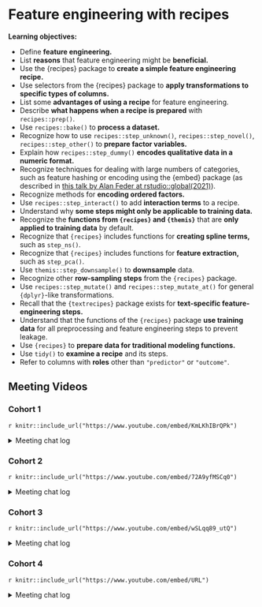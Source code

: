 # Feature engineering with recipes

**Learning objectives:**

- Define **feature engineering.**
- List **reasons** that feature engineering might be **beneficial.**
- Use the {recipes} package to **create a simple feature engineering recipe.**
- Use selectors from the {recipes} package to **apply transformations to specific types of columns.**
- List some **advantages of using a recipe** for feature engineering.
- Describe **what happens when a recipe is prepared** with `recipes::prep()`.
- Use `recipes::bake()` to **process a dataset.**
- Recognize how to use `recipes::step_unknown()`, `recipes::step_novel()`, `recipes::step_other()` to **prepare factor variables.**
- Explain how `recipes::step_dummy()` **encodes qualitative data in a numeric format.**
- Recognize techniques for dealing with large numbers of categories, such as feature hashing or encoding using the {embed} package (as described in [this talk by Alan Feder at rstudio::global(2021)](https://rstudio.com/resources/rstudioglobal-2021/categorical-embeddings-new-ways-to-simplify-complex-data/)).
- Recognize methods for **encoding ordered factors.**
- Use `recipes::step_interact()` to add **interaction terms** to a recipe.
- Understand why **some steps might only be applicable to training data.**
- Recognize the **functions from `{recipes}` and `{themis}`** that are **only applied to training data** by default.
- Recognize that `{recipes}` includes functions for **creating spline terms,** such as `step_ns()`.
- Recognize that `{recipes}` includes functions for **feature extraction,** such as `step_pca()`.
- Use `themis::step_downsample()` to **downsample** data.
- Recognize other **row-sampling steps** from the `{recipes}` package.
- Use `recipes::step_mutate()` and `recipes::step_mutate_at()` for general `{dplyr}`-like transformations.
- Recall that the `{textrecipes}` package exists for **text-specific feature-engineering steps.**
- Understand that the functions of the `{recipes}` package **use training data** for all preprocessing and feature engineering steps to prevent leakage.
- Use `{recipes}` to **prepare data for traditional modeling functions.**
- Use `tidy()` to **examine a recipe** and its steps.
- Refer to columns with **roles** other than `"predictor"` or `"outcome"`.

## Meeting Videos

### Cohort 1

`r knitr::include_url("https://www.youtube.com/embed/KmLKhIBrQPk")`

<details>
  <summary> Meeting chat log </summary>
  
```
00:06:28	Tyler Grant Smith:	getting kind of scruffy jon
00:07:22	Jim Gruman:	{purr}
00:07:37	Jim Gruman:	{purrr}
00:18:31	Tony ElHabr:	is this thing on?
00:18:39	Jonathan Trattner:	The chat?
00:18:43	Jon Harmon (jonthegeek):	I know, it's so quiet over here!
00:19:05	Tony ElHabr:	quiet chat is making me nervous
00:19:27	Jonathan Trattner:	I’ll make some noise
00:19:38	Jonathan Trattner:	🔈
00:20:06	Tyler Grant Smith:	it would be good (in the bookdown) to have a comparison of stratified vs non-stratified sampling for this example.  with a comparison of the distributions
00:20:07	Tony ElHabr:	ugh I read chapter 7
00:21:38	Asmae Toumi:	Wait what does all_nominal do, missed it
00:21:51	Jon Harmon (jonthegeek):	Selects all columns that... what she's saying :D
00:21:54	Asmae Toumi:	Oh ok nvmd
00:22:30	yonis:	We basically we to make to create a design matrix for the regression
00:22:40	Joe Sydlowski:	For clarity to Jon's answer it won't include numeric vars, right?
00:22:52	Tony ElHabr:	right
00:23:06	Jon Harmon (jonthegeek):	all_numeric() is its counterpart
00:23:59	Conor Tompkins:	step_dummy() drops the reference level, I think
00:24:46	yonis:	That is tricky. the reference level isn’t lined up with how base r is defined so you need to be careful with that
00:25:47	yonis:	I ran a logistic regression and got into all kinds of trouble with how recipe was defining the ref level
00:27:11	arjun paudel:	does it not set the reference level based on order of factor levels? that was my understanding
00:27:29	arjun paudel:	if you want a specific level as you reference, you reorder your factor
00:27:49	Conor Tompkins:	That is my understanding as well Arjun
00:29:17	Conor Tompkins:	I use step_relevel to set the reference level
00:30:15	yonis:	https://recipes.tidymodels.org/reference/step_relevel.html
00:30:20	Tyler Grant Smith:	why are the counts almost monotonic, but not monotonic?
00:31:42	Conor Tompkins:	This is a great table to show this
00:35:44	Scott Nestler:	I don't follow the mention of one-hot encoding in the book. Why would you use that instead of binary encoding like was just shown here.
00:36:37	Asmae Toumi:	I say Tilda, is that right?
00:38:01	Tony ElHabr:	one-hot: like removing the intercept term in your regression with a univariate categorical variable. so you get coefficients for each term
00:38:16	Conor Tompkins:	The winner of the big data bowl determines the pronunciation, I think
00:38:27	Asmae Toumi:	Lmaooooooo
00:38:32	Tan Ho:	asmae v tony, fightttt
00:38:53	Joe Sydlowski:	The benefit of one hot encoding is that you don't need to know (or explain) what the reference variable is when interpreting the coefficients. Not ever model can use one hot encoding though
00:39:04	Scott Nestler:	@ Tony: But wouldn't that create the linear dependency problem as is discussed in the text?
00:39:35	Scott Nestler:	Thanks, Joe.  Got it.  That makes sense.
00:40:26	Tony ElHabr:	i think you're right about that Scott. or maybe my analogy was just bad
00:41:06	Conor Tompkins:	Are there best practices for determining the appropriate reference level? I typically use the most common level
00:42:39	Scott Nestler:	ICA is my favorite type of feature extraction to use.  Makes use of higher-level moments than PCA, resulting in components that are truly statistically independent, not just uncorrelated.
00:43:04	arjun paudel:	@Conor, what level you want as reference is entirely based on context of the problem, I don't think one standard way of determining the reference level would make sense
00:43:37	Asmae Toumi:	conor I pick mine in a way that makes interpretation easier for ppl who digest the findings
00:44:05	Scott Nestler:	Agree with Arjun and Asmae; it depends on the variable and ease of interpretation.
00:44:16	Tony ElHabr:	any kind of thought put into reference level is probably better than alphabetical imo
00:44:55	Tony ElHabr:	Scott, do you have a good reference on ICA?
00:45:57	Jordan Krogmann:	Has anyone had to create the "bake" function in sql?  Let me tell you it's less than fun for new records hitting your model...
00:46:12	Scott Nestler:	Book by Hyvarinen, Karhunen, Oja is one standard.  Book by Stone is more approachable.  I have a presentation on it that I developed too.  Happy to share.
00:46:25	Daniel Chen:	how is the recipie object implemented? is it a dataframe with an attribute table that defines whether or not a variable is a predictor or response?
00:47:22	Jon Harmon (jonthegeek):	There's a tibble in there, but it has a lot going on. I... can't remember details, it's been a bit since I dug into it.
00:48:47	Daniel Chen:	s3 objects are just lists with an attr defined, right?
00:50:16	Jon Harmon (jonthegeek):	They're not necessarily lists.
00:50:33	Tony ElHabr:	attributes are the magic to S3
00:50:48	Tony ElHabr:	but right, not necessarily lists
00:50:49	Tan Ho:	deep, dark magic
00:50:52	Jon Harmon (jonthegeek):	If I remember right, recipes are lots o' attributes.
00:50:56	Tyler Grant Smith:	sounds like someone wants to write dbrecipes
00:51:04	Tony ElHabr:	sounds like ETL
00:51:15	Asmae Toumi:	dbrecipes omg
00:51:46	Conor Tompkins:	Luv 2 engineer data
00:51:53	Tan Ho:	"do all the work for you" eh
00:52:35	arjun paudel:	hahaa
00:52:56	arjun paudel:	i meant you don't have to prep or bake it yourself
00:53:13	Jordan Krogmann:	lol, I guess I was looking for a reason to lose sleep @tyler
00:53:28	Tony ElHabr:	step_drop_table in dbrecipes could be disastrous
00:54:46	Conor Tompkins:	step_rm_rf
00:54:49	Tony ElHabr:	tidymodels before workflows was an experience
00:55:14	Tan Ho:	it's superseded by bake NULL
00:55:49	Tony ElHabr:	every time i typed juice() i felt disgusting
00:56:00	Asmae Toumi:	lmfao
00:56:29	Conor Tompkins:	Workflow feels like the %>% for tidymodels
00:58:17	Asmae Toumi:	hahahahahahah
00:58:36	Tyler Grant Smith:	no congrats for tan
00:58:39	Tony ElHabr:	thanks y'all
00:59:03	Jordan Krogmann:	Thanks pavitra!
00:59:06	Jordan Krogmann:	great job
00:59:10	Daniel Chen:	my prelims are next week xDDD
00:59:14	Asmae Toumi:	I made parsnip puree this weekend it was sooooooooooo good, so much better than mashed potatoes
00:59:24	Tony ElHabr:	tony, tan, tyler, t-rex
00:59:26	Tony ElHabr:	all the same
00:59:47	Asmae Toumi:	Jordan should go since he’s gonna be busy soon writing dbrecipes
01:00:48	Asmae Toumi:	YESSSSSSSSSSSSSSSSS
01:00:54	Asmae Toumi:	My impact!!!!!
01:01:15	Jordan Krogmann:	lol thanks a lot Asmae!
01:01:45	Tony ElHabr:	thanks so much Pavitra!
01:01:50	Tony ElHabr:	great presentation
01:01:54	Jonathan Trattner:	Great job Pavitra!
01:02:00	Conor Tompkins:	Thanks Pavitra!
01:02:00	Andrew G. Farina:	Thank you Pavitra, that was a busy chapter!
01:02:09	Jonathan Trattner:	I’ll deff be asking about prep and bake again (:
01:03:11	Scott Nestler:	I'm surprised that "mise en place" didn't make an appearance in this chapter.
01:03:12	Jonathan Trattner:	I’ll play with it a little bit but thanks!
01:04:48	Daniel Chen:	it'll be less weird when we get to workflow
01:05:09	Jonathan Trattner:	Thank you!
01:06:40	Jordan Krogmann:	Thanks gonna drop guys, it's been great!
```
</details>

### Cohort 2

`r knitr::include_url("https://www.youtube.com/embed/72A9yfMSCq0")`

<details>
  <summary> Meeting chat log </summary>
  
```
00:18:37	Kevin Kent:	I found out the other day that you can group tabs in chrome
00:18:51	shamsuddeen:	yes
00:18:57	Stephen Holsenbeck:	yes! such a great new feature, I love it
00:18:59	Luke Shaw:	Yes Kevin! I'm a big fan
00:19:10	shamsuddeen:	Now, feature comes in today in Chrome
00:19:12	Kevin Kent:	https://blog.google/products/chrome/manage-tabs-with-google-chrome/
00:19:37	Amélie Gourdon-Kanhukamwe (she/they):	Ah, me too just last week, which means I feel even less bad running dozens at a time!
00:20:21	shamsuddeen:	All tab, are automatically group in dropdown. Only available in Chrome Beta. - :)
00:20:30	shamsuddeen:	Released this feature today
00:20:53	Layla Bouzoubaa:	👀
00:30:20	Layla Bouzoubaa:	https://recipes.tidymodels.org/reference/step_YeoJohnson.html
00:32:00	Amélie Gourdon-Kanhukamwe (she/they):	Discretization is reducing numerical variables into ordinal ones, with equal width or equal frequency of bins. My understanding is equal width is preferred.
00:33:38	Amélie Gourdon-Kanhukamwe (she/they):	And that would be because some techniques don't cope would be fully continuous variables, for example Naïve Bayes (as per my understanding after learning machine learning with Weka).
00:34:16	Luke Shaw:	interesting, thanks :)
00:34:18	Stephen - Computer - No Mic:	Interesting, thank you Amelie
00:39:13	Luke Shaw:	I love janitor::clean_names() for fixing that kind of thing
00:39:57	Luke Shaw:	hmmmm there must be a way I agree!
00:40:45	Stephen - Computer - No Mic:	mutate(data, col = gsub("\\+", col, "p"))
00:41:11	Stephen - Computer - No Mic:	or mutate(data, col = stringr::str_replace(col, "\\+", "p"))
00:42:01	Amélie Gourdon-Kanhukamwe (she/they):	Actually, I retract the part about Naïve Bayes *needing* discretization, sorry. Can't name with certainty a classifier that needs discretizing specifically for now, but it is believed to help performance (it didn't much on my only project playing with ML).
00:42:04	Kevin Kent:	One gotcha I’ve come across with making dummy variables or one-hot encoding is that the test set has levels of a dummified variable that the train set didn’t have. Argument for having or other methods I think
00:42:20	Kevin Kent:	*sometimes has
00:43:13	Kevin Kent:	**hashing or other methods
00:43:32	Amélie Gourdon-Kanhukamwe (she/they):	But see eg: https://link.springer.com/content/pdf/10.1007/s10994-008-5083-5.pdf
00:52:38	Amélie Gourdon-Kanhukamwe (she/they):	What if you do this Layla? simple_ames$var_info
00:52:57	Stephen - Computer - No Mic:	Hey shamsuddeen,

I didn't get any issue using the pipe:
recipe(Sale_Price ~ Neighborhood + Gr_Liv_Area + Year_Built + Bldg_Type,
       data = ames_train) %>%
  step_log(Gr_Liv_Area, base = 10) %>% 
  step_dummy(all_nominal()) %>% 
  prep(training = ames_train)
00:53:00	Amélie Gourdon-Kanhukamwe (she/they):	Only if you want to see the list of var?
00:53:22	Stephen - Computer - No Mic:	The prep function takes the recipe as it's first argument
00:53:38	Stephen - Computer - No Mic:	So piping it in to the first argument (as is default with a piple) works fine
00:55:07	shamsuddeen:	Ok, thank you for looking at this. Below is an example that does not works.
00:55:12	shamsuddeen:	simple_ames <- ames_train %>% 
  recipe(Sale_Price ~ Neighborhood + Gr_Liv_Area + Year_Built + Bldg_Type) %>%
  step_log(Gr_Liv_Area, base = 10) %>% 
  step_dummy(all_nominal())
00:55:19	shamsuddeen:	The above works
00:55:35	Stephen - Computer - No Mic:	Yes
00:55:41	shamsuddeen:	The one below does not works
00:55:42	shamsuddeen:	simple_ames <- ames_train %>% 
            prep(simple_ames)
00:56:19	Stephen - Computer - No Mic:	Yeah, simple_ames has not been created yet
00:56:27	Stephen - Computer - No Mic:	You're assigned it in the step
00:56:32	Stephen - Computer - No Mic:	So it can't be used in the step
00:56:40	Stephen - Computer - No Mic:	You've*
00:57:19	Stephen - Computer - No Mic:	The variable simple_ames must exist in the environment by assignment before it can be used in code
00:57:48	shamsuddeen:	But I call them in series
00:57:53	shamsuddeen:	Like below
00:57:58	shamsuddeen:	simple_ames <- ames_train %>% 
  recipe(Sale_Price ~ Neighborhood + Gr_Liv_Area + Year_Built + Bldg_Type) %>%
  step_log(Gr_Liv_Area, base = 10) %>% 
  step_dummy(all_nominal())
00:58:03	shamsuddeen:	simple_ames <- ames_train %>% 
            prep(simple_ames)
00:58:10	Stephen - Computer - No Mic:	Ok
00:58:20	Stephen - Computer - No Mic:	So you're passing in simple_ames as the recipe for prep
00:58:21	shamsuddeen:	The Ames has been created in the first place
00:58:26	Stephen - Computer - No Mic:	So to make that work:
00:58:53	Stephen - Computer - No Mic:	simple_ames <- ames_train %>% 
            {prep(simple_ames, training = .)}
00:59:08	Stephen - Computer - No Mic:	The ames_train data has to be the second argument
00:59:22	Stephen - Computer - No Mic:	So you have to use the brackets and the . to pipe it into that second spot
00:59:29	shamsuddeen:	Yay…it works
00:59:39	shamsuddeen:	Thanks
01:00:10	shamsuddeen:	But, why in recipe we use not this format?
01:00:33	Stephen - Computer - No Mic:	It's just the order of arguments, one moment I'll see if I can find an article on it
01:01:49	Luke Shaw:	Harking back to a previous Q by Layla on name_repair error for the values in a column, I think the function janitor::make_clean_names(col) should do it - cleans the values of the column inputted
01:02:10	shamsuddeen:	Yea, janitor can do that
01:02:27	Stephen - Computer - No Mic:	shamsuddeen:
https://magrittr.tidyverse.org/#the-argument-placeholder
01:02:33	shamsuddeen:	Today session is full of questions -:)
01:02:49	Stephen - Computer - No Mic:	And this: 
https://thatdatatho.com/tutorial-about-magrittrs-pipe-operator-and-placeholders/
01:03:22	Kevin Kent:	This fits with my mental model but not what we saw in august’s session https://stackoverflow.com/questions/62189885/what-is-the-difference-among-prep-bake-juice-in-the-r-package-recipes
01:08:14	Stephen - Computer - No Mic:	This is really helpful 👆
01:08:41	shamsuddeen:	Yes,  it makes much much sense
01:09:45	Kevin Kent:	People often forgot about the role of domain expertise in feature engineering. I’ve found that it helps prediction a lot and you come up with features that you or an algorithm would have never considered.
01:10:03	Layla Bouzoubaa:	Thanks, Luke!!
01:10:12	Kevin Kent:	Especially when you have a large number of possible data sets and features
01:11:04	Stephen - Computer - No Mic:	Definitely
01:13:09	Luke Shaw:	Would step_other cope better with the gotcha Kevin mentioned before? Of a value in test not seen in train
01:13:24	Janita Botha:	Yes we can keep gping!
01:14:05	Kevin Kent:	I think as long as the new level isn’t in the top n in the test set @luke
01:15:15	Kevin Kent:	The model I was using just outputted it as a warning but I think the consequence is that it kind of ignored that new level, which isn’t ideal
01:15:39	Luke Shaw:	Ah yeah that makes sense, thanks :) In that scenario I guess it a fairly big problem that something common in test data was never seen in train
01:16:14	Kevin Kent:	yeah. and particularly challenging with categorical data…but I think embeddings might be the best way to address that for categorical data
01:19:25	Luke Shaw:	Thanks August! :)
01:19:38	shamsuddeen:	Thanks August
01:20:02	Kevin Kent:	Thanks! Great discussion and presentatio
01:20:05	Kevin Kent:	*presentation
01:22:54	Janita Botha:	Lol
01:22:59	Janita Botha:	We call iy autumn
01:23:00	Layla Bouzoubaa:	Thanks everyone!
```
</details>

### Cohort 3

`r knitr::include_url("https://www.youtube.com/embed/wSLqq89_utQ")`

<details>
  <summary> Meeting chat log </summary>
  
```
00:30:17	Toryn Schafer (she/her):	It says on the juice help page that it is superseded by bake
00:30:47	Ildiko Czeller:	https://recipes.tidymodels.org/articles/Ordering.html
00:51:31	Ildiko Czeller:	step_pca(matches("(SF$)|(Gr_Liv)"), num_comp = 2)
00:52:01	jiwan:	https://juliasilge.com/blog/best-hip-hop/ Julia Silge has a nice blog post on PCA
01:01:52	jiwan:	?step_normalize(
```
</details>

### Cohort 4

`r knitr::include_url("https://www.youtube.com/embed/URL")`

<details>
  <summary> Meeting chat log </summary>
  
```
LOG
```
</details>
